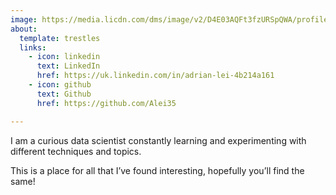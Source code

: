 ```yaml
---
image: https://media.licdn.com/dms/image/v2/D4E03AQFt3fzURSpQWA/profile-displayphoto-shrink_400_400/profile-displayphoto-shrink_400_400/0/1725647492013?e=1740614400&v=beta&t=k8bUZYwE69fLRktaPZ84eUGAKuYZ2ccS9UTTlN3Xtns
about:
  template: trestles
  links:
    - icon: linkedin
      text: LinkedIn
      href: https://uk.linkedin.com/in/adrian-lei-4b214a161
    - icon: github
      text: Github
      href: https://github.com/Alei35

---
```

I am a curious data scientist constantly learning and experimenting with different techniques and topics. 

This is a place for all that I've found interesting, hopefully you'll find the same!